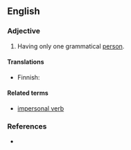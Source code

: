 ==English==

===Adjective===
{{en-adj|-}}

# {{grammar}} Having only one grammatical [[person]].

====Translations====
{{trans-top|having one grammatical person}}
* Finnish: {{t-|fi|yksipersoonainen}}
{{trans-mid}}
{{trans-bottom}}

====Related terms====
* [[impersonal verb]]

===References===
* {{cite-book|book-link=http://books.google.com/books?id=864tGNzqcrIC&pg=PA650&lpg=PA650&dq=finnish+monopersonal&source=bl&ots=8oviLIrRtI&sig=p7yzPw0xpGPnEG3tT67qI9DsxAE&hl=en&ei=_MpfTKWYEs-kOJnWhb0J&sa=X&oi=book_result&ct=result&resnum=3&ved=0CBsQ6AEwAg#v=onepage&q=finnish%20monopersonal&f=false|title=Morphology|author=G. E. Booij, Christian Lehmann, Joachim Mugdan|year=2000|publisher=Walter de Gruyter|page=650|text=Grammars of several languages traditionally list a subcategory of '''monopersonal''' verbs that occur only in the third-person but not in the first or second. Some such verbs do not even occur in the third-person plural. For instance, Finnish has several subtypes of '''monopersonal''' verbs, here all listed in the third person singular (marked by lenghthening of the stem-vowel): (a) modal verbs such as ''pitä-ä'' 'must', ''täyty-y'' 'must', ''kannatta-a'' 'is worth', ''kelpa-a'' 'be suitable, be fitting, do'; (b) morphologically derived causatives (with the suffix -tutta or -tta) expressing various physiological or mental states, such as ''aivastutta-a'' 'be about to sneeze, make somebody sneeze', ''heikotta-a'' 'feel weak, make somebody feel week', ''kadutta-a'' 'regret, make to feel sorry for'; (c) meterological and equivalent verbs such as ''sata-a'' 'rain', ''myrskyä-ä'' 'storm', ''liplattele-e'' 'splash <nowiki>[of waves]</nowiki>'. The verbs in (a) occur only in the third person singular, those in (c) also do not have the so-called passive forms with the suffix ''-ta/-tä'' and the person marker ''-Vn'', actually expressing an indefinite agent ("fourth person"), hypothetically *''sade-ta-an'' 'one rains', *''liplatel-la-an'' 'one splashes', *''kadute-ta-an'' 'one is made to feel regret'.}}